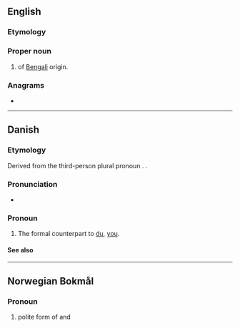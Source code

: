 {{also|Appendix:Variations of "de"}}
==English==

===Etymology===
{{rfe|en}}

===Proper noun===
{{en-proper noun}}

# {{surname|en|from=India}} of [[Bengali]] origin.

===Anagrams===
* {{anagrams|en|a=de|-ed|-èd|E.D.|ED|Ed|Ed.|ed|ed-|ed.}}

----

==Danish==

===Etymology===
Derived from the third-person plural pronoun {{m|da|de}}. {{calque|da|de|Sie}}.

===Pronunciation===
* {{IPA|da|[d̥i]}}

===Pronoun===
{{head|da|pronoun|second-person singular nominative||accusative|Dem|genitive|Deres|cat2=personal pronouns}}

# {{lb|da|personal|formal}} The formal counterpart to [[du#Danish|du]], [[you#English|you]].

====See also====
{{Danish personal pronouns}}

----

==Norwegian Bokmål==

===Pronoun===
{{head|nb|pronoun}}

# {{lb|nb|rare}} polite form of {{l|nb|du}} and {{l|nb|dere}}